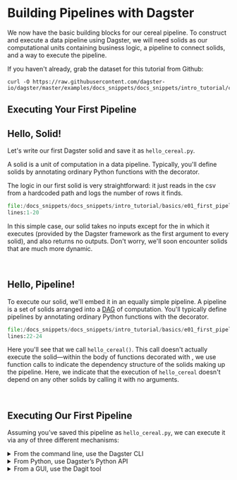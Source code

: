 
<DynamicMetaTags
  title="Building pipelines with Dagster | Dagster"
  description="Tutoiral guide to executing data pipelines using Dagster."
/>

# Building Pipelines with Dagster

We now have the basic building blocks for our cereal pipeline. To construct and execute a data
pipeline using Dagster, we will need solids as our computational units containing business logic,
a pipeline to connect solids, and a way to execute the pipeline.

If you haven't already, grab the dataset for this tutorial from Github:

```shell
curl -O https://raw.githubusercontent.com/dagster-io/dagster/master/examples/docs_snippets/docs_snippets/intro_tutorial/cereal.csv
```

## Executing Your First Pipeline

<CodeReferenceLink filePath="examples/docs_snippets/docs_snippets/intro_tutorial/basics/e01_first_pipeline/" />

## Hello, Solid!

Let's write our first Dagster solid and save it as `hello_cereal.py`.

A solid is a unit of computation in a data pipeline. Typically, you'll define solids by annotating
ordinary Python functions with the <PyObject module="dagster" object="solid" displayText="@solid" />
decorator.

The logic in our first solid is very straightforward: it just reads in the csv from a hardcoded path
and logs the number of rows it finds.

```python literalinclude showLines caption=hello_cereal.py
file:/docs_snippets/docs_snippets/intro_tutorial/basics/e01_first_pipeline/hello_cereal.py
lines:1-20
```

In this simple case, our solid takes no inputs except for the <PyObject module="dagster"
object="SystemComputeExecutionContext" displayText="context" /> in which it executes (provided by
the Dagster framework as the first argument to every solid), and also returns no outputs. Don't
worry, we'll soon encounter solids that are much more dynamic.

<br />

## Hello, Pipeline!

To execute our solid, we'll embed it in an equally simple pipeline. A pipeline is a set of solids
arranged into a [DAG](https://en.wikipedia.org/wiki/Directed_acyclic_graph) of computation. You'll
typically define pipelines by annotating ordinary Python functions with the <PyObject
module="dagster" object="pipeline" displayText="@pipeline" /> decorator.

```python literalinclude showLines startLine=22 caption=hello_cereal.py
file:/docs_snippets/docs_snippets/intro_tutorial/basics/e01_first_pipeline/hello_cereal.py
lines:22-24
```

Here you'll see that we call `hello_cereal()`. This call doesn't actually execute the
solid&mdash;within the body of functions decorated with <PyObject module="dagster" object="pipeline"
displayText="@pipeline" />, we use function calls to indicate the dependency structure of the solids
making up the pipeline. Here, we indicate that the execution of `hello_cereal` doesn't depend on any
other solids by calling it with no arguments.

<br />

## Executing Our First Pipeline

Assuming you’ve saved this pipeline as `hello_cereal.py`, we can execute it via any of three
different mechanisms:

<details className="markdown">
  <summary>From the command line, use the Dagster CLI</summary>

<br />

From the directory in which you've saved the pipeline file, just run:

```bash
dagster pipeline execute -f hello_cereal.py
```

You'll see the full stream of events emitted by Dagster appear in the console,
including our call to the logging machinery, which will look like:

```bash
2019-10-10 11:46:50 - dagster - INFO - system - a91a4cc4-d218-4c2b-800c-aac50fced1a5
- Found 77 cereals
    solid             = "hello_cereal"
    solid_definition  = "hello_cereal"
    step_key          = "hello_cereal.compute"
```

Success!

</details>

<details className="markdown">
  <summary>From Python, use Dagster’s Python API</summary>

<br />

If you'd rather execute your pipelines as a script, you can do that without
using the Dagster CLI at all. Just add a few lines to
`hello_cereal.py`

```python literalinclude showLines startLine=27 caption=hello_cereal.py
file:/docs_snippets/docs_snippets/intro_tutorial/basics/e01_first_pipeline/hello_cereal.py
lines:27-29
```

Now you can just run:

```bash
python hello_cereal.py
```

The <PyObject module="dagster" object="execute_pipeline" displayText="execute_pipeline()" /> function
called here is the core Python API for executing Dagster pipelines from code.

</details>

<details className="markdown">
  <summary>From a GUI, use the Dagit tool</summary>

<br />

To visualize your pipeline (which only has one node) in Dagit, from the
directory in which you've saved the pipeline file, just run:

```bash
dagit -f hello_cereal.py
```

You'll see output like

```bash
Loading repository... Serving on http://127.0.0.1:3000
```

You should be able to navigate to
[http://127.0.0.1:3000/pipeline/hello_cereal_pipeline/](http://127.0.0.1:3000/pipeline/hello_cereal_pipeline/)
in your web browser and view your pipeline. It isn't very interesting yet, because it only has one
node.

![hello_cereal_figure_one.png](/assets/images/tutorial/hello_cereal_figure_one.png)

Click on the "Playground" tab and you'll see the view below.

![hello_cereal_figure_two.png](/assets/images/tutorial/hello_cereal_figure_two.png)

The top pane is empty here, but in more complicated pipelines, this is where you'll be able to edit
pipeline configuration on the fly.

The bottom pane shows the concrete execution plan corresponding to the logical structure of the
pipeline&mdash;which also only has one node, `hello_cereal.compute`.

Click the "Launch Execution" button to execute this plan directly from Dagit. A new window should
open, and you'll see a much more structured view of the stream of Dagster events start to appear in
the left-hand pane.

If you have pop-up blocking enabled, you may need to tell your browser to allow pop-ups from
127.0.0.1&mdash;or, just navigate to the "Runs" tab to see this, and every run of your pipeline.

![hello_cereal_figure_three.png](/assets/images/tutorial/hello_cereal_figure_three.png)

In this view, you can filter and search through the logs corresponding to your pipeline run.

</details>

<br />

<br />
